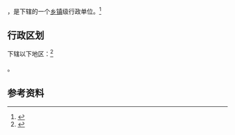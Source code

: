 {{中国乡级行政区|62/05/25/202/000}}

'''{{PAGENAMEBASE}}'''，是{{PRC admin/fullname|62/05/25/202/000|3}}下辖的一个[[乡镇|乡镇]]级行政单位。<ref>{{PRC admin/ref sgc|{{PRC admin/parent|62/05/25/202/000}}}}</ref>

== 行政区划 ==

{{PAGENAMEBASE}}下辖以下地区：<ref>{{PRC admin/ref sgc|62/05/25/202/000}}</ref>

{{PRC admin/children|62/05/25/202/000}}。

== 参考资料 ==

{{reflist}}

{{行政区划小作品}}
{{PRC admin/navcat|62/05/25/202/000}}